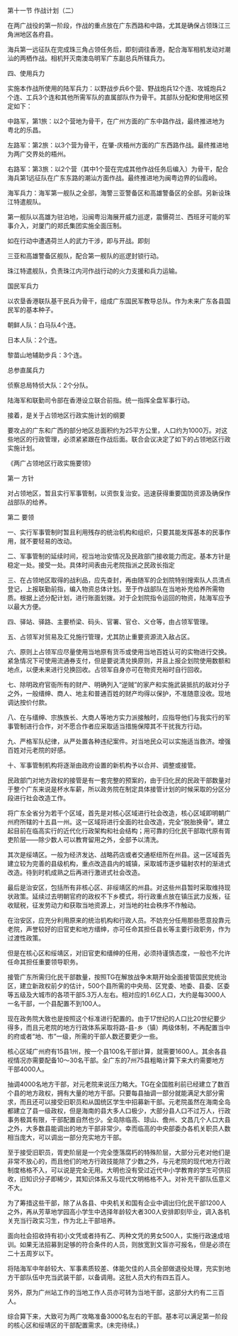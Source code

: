 

第十一节 作战计划（二）

在两广战役的第一阶段，作战的重点放在广东西路和中路，尤其是确保占领珠江三角洲地区各府县。

海兵第一远征队在完成珠三角占领任务后，即刻调往香港，配合海军相机发动对潮汕的两栖作战。相机歼灭南澳岛明军广东副总兵所辖兵力。

四、使用兵力

实施本作战所使用的陆军兵力：以野战步兵6个营、野战炮兵12个连、攻城炮兵2个连、工兵3个连和其他所需军队的直属部队作为骨干。其部队分配和使用地区预定如下：

中路军，第1旅：以2个营地为骨干，在广州方面的广东中路作战，最终推进地为粤北的乐昌。

左路军：第2旅：以3个营为骨干，在肇-庆梧州方面的广东西路作战。最终推进地为两广交界处的梧州。

右路军：第3旅：以2个营（其中1个营在完成其他作战任务后编入）为骨干，配合海兵第1远征队在广东东路的潮汕方面作战。最终推进地为闽粤边界的仙霞岭。

海军兵力：海军第一舰队之全部，海警三亚警备区和高雄警备区的全部。另新设珠江特遣舰队。

第一舰队以高雄为驻泊地，沿闽粤沿海展开威力巡逻，震慑荷兰、西班牙可能的军事介入，对厦门的郑氏集团实施全面压制。

如在行动中遭遇荷兰人的武力干涉，即与开战。即刻

三亚和高雄警备区舰队，配合第一舰队的巡逻封锁行动。

珠江特遣舰队，负责珠江内河作战行动的火力支援和兵力运输。

国民军兵力

以农垦香港联队基干民兵为骨干，组成广东国民军教导总队。作为未来广东各县国民军的基本种子。

朝鲜人队：白马队4个连。

日本人队：2个连。

黎苗山地辅助步兵：3个连。

总参直属兵力

侦察总局特侦大队：2个分队。

陆海军和联勤司令部在香港设立联合前指。统一指挥全盘军事行动。

接着，是关于占领地区行政实施计划的纲要

要攻占的广东和广西的部分地区总面积约为25平方公里，人口约为1000万。对这些地区的行政管理，必须紧紧跟在作战后面。联合会议决定了如下的占领地区行政实施计划。

《两广占领地区行政实施要领》

第一 方针

对占领地区，暂且实行军事管制，以资恢复治安。迅速获得重要国防资源及确保作战部队的给养。

第二 要领

一、实行军事管制时暂且利用残存的统治机构和组织，只要其能发挥基本的民事作用，就不要轻易的改动。

二、军事管制的延续时间，视当地治安情况及民政部门接收能力而定。基本方针是稳定一处。接受一处。具体时间表由元老院指派之民政长指定

三、在占领地区取得的战利品，应先查封，再由随军的企划院特别搜索队人员清点登记，上报联勤前指，编入物资总体计划。至于作战部队在当地补充给养所需物质。根据上述分配计划，进行账面划拨。对于企划院指令运回的物资，陆海军应予以最大方便。

四、驿站、驿路、主要桥梁、码头、官署、官仓、义仓等，由占领军管理。

五、占领军对贸易及汇兑施行管理，尤其防止重要资源流入敌占区。

六、原则上占领军应尽量使用当地原有货币或使用当地百姓认可的实物进行交换。紧急情况下可使用流通券支付，但是要说清兑换原则，并且上报企划院使用数额和地点，以便未来进行兑换回收。占领军自身亦可在物资充裕时自行回收。

七、除明政府官衙所有的财产、明确列入“逆贼”的家产和实施武装抵抗的敌对分子之外，一般缙绅、商人、地主和普通百姓的财产均得以保护，不准随意没收。现地调达按价付款。

八、在与缙绅、宗族族长、大商人等地方实力派接触时，应指导他们与我实行的军事管制进行合作，对不愿合作者应采取适当措施保障其不干扰我方行动。

九、严格军队纪律，从严处置各种违纪案件。对当地民众可以实施适当救济。增强百姓对元老院的好感。

十、军事管制机构将逐渐由政府设置的新机构予以合并、调整或接管。

民政部门对地方政权的接管是有一套完整的预案的，由于归化民的民政干部数量对于整个广东来说是杯水车薪，所以政务院在制定具体接管计划的时候采取的分区分段进行社会改造工作。

将广东全省分为若干个区域，首先是对核心区域进行社会改造，核心区域即明朝广州府所辖的十五县一州。这一区域将进行全面的社会改造，完全“脱胎换骨”。建立起目前在临高实行的近代化行政架构和社会结构；用可靠的归化民干部取代原有胥吏阶层――除少数人可以教育留用之外，全部予以清洗。

其次是绥靖区。一般为经济发达、战略药店或者交通枢纽所在州县。这一区域首先建立较为完善的县级机构，重点改造县内的城镇，采取城市逐步辐射农村的渐进式改造。待到时机成熟之后再进行激进式社会改造。

最后是治安区，包括所有非核心区、非绥靖区的州县。对这些州县暂时采取维持现状政策。延续过去明朝官府的政权不下乡模式，将行政重点放在镇压武力反叛，征收赋税，征发劳动力和获取当地资源上，对当地的社会秩序不作触动。

在治安区，应充分利用原来的统治机构和行政人员。不妨充分任用那些愿意投靠元老院，声誉较好的旧官吏和地方缙绅，亦可任命其担任县长等主要行政职务，作为过渡性政策。

但是在核心区和绥靖区，对旧官吏和缙绅的任用，必须持谨慎态度，一般也不允许任命其担任重要领导职务。

接管广东所需归化民干部数量，按照TG在解放战争末期开始全面接管国民党统治区，建立新政权前夕的估计，500个县所需的中央局、区党委、地委、县委、区委等五级及大城市的各项干部5.3万人左右。相对应的1.6亿人口，大约是每3000人一名干部，一个县配置不到100人。

现在政务院大致也是按照这个标准进行配置的。由于17世纪的人口比20世纪要少得多，而且元老院的地方行政体系采取将路-县-乡（镇）两级体制，不再配置当中的府或者“地、市”一级，所需的干部人数还要更少一些。

核心区域广州府有15县1州，按一个县100名干部计算，就需要1600人。其余各县视情况亦需要配备10～30名干部。全广东的7州75县粗略计算下来大约需要地方干部4000人。

抽调4000名地方干部，对元老院来说压力略大。TG在全国胜利前已经建立了数百个县的地方政权，拥有大量的地方干部。只要每县抽调一部分就能满足大部分需求，而且还可以接受旧职员和从国统区学生中招募新干部。元老院虽然在海南全岛都建立了县一级政权，但是海南的县大多人口极少，大部分县人口不过万人，行政事务极其有限，干部配置自然也少。全岛除临高、琼山、儋州、文昌几个人口大县之外，大多数县能调出的地方干部非常少。幸而临高的中央部委办各机关职员人数相当庞大，可以调出一部分充实地方干部。

至于接受旧职员，胥吏阶层是一个完全堕落腐朽的特殊阶层，大部分元老对他们是非常不放心的，而且他们的地方行政技能除了少数之外，与元老院的现代地方行政制度格格不入，可以说是完全无用。大明也没有受过近代中小学教育的学生可供招收，旧知识分子即稀少，其知识体系又与现代文明格格不入。对补充干部队伍意义不大。

为了筹措这些干部，除了从各县、中央机关和国有企业中调出归化民干部1200人之外，再从芳草地学园高小学生中选择年龄较大者300人安排即刻毕业，调入各机关充当行政实习生，作为北上干部培养。

面向社会招收持有初小文凭或者持有乙、丙种文凭的男女500人，实施行政速成培训。如果无法招募到足够的符合条件的人员，则放宽到文盲亦可报名，但是必须在二十五周岁以下。

将陆海军中年龄较大、军事素质较差、体能欠佳的人员全部做退役处理，充实到地方干部队伍中充当武装干部，以备调用。这批人员大约有四五百人。

另外，原为广州站工作的当地工作人员亦可转为当地干部，这部分大约有二三百人。

综合算下来，大致可为两广攻略准备3000名左右的干部。基本可以满足第一阶段的核心区和绥靖区的干部配置需求。(未完待续。)

